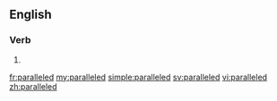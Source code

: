 ==English==

===Verb===
{{head|en}}

# {{en-past of|parallel}}

[[fr:paralleled]]
[[my:paralleled]]
[[simple:paralleled]]
[[sv:paralleled]]
[[vi:paralleled]]
[[zh:paralleled]]